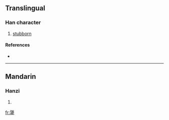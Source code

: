 {{see|强}}
==Translingual==

===Han character===
{{Han char|rn=93|rad=牛|as=12|sn=16|four=|canj=弓戈竹手 (NIHQ)}}

# [[stubborn]]

====References====
* {{Han ref|kx=0704.081|hdz=31820.100|uh=729F|ud=29343}}

----

==Mandarin==

===Hanzi===
{{cmn-hanzi|pin=[[jiàng]] ([[jiang4]])|wg=chiang<sup>4</sup>}}

# {{defn|Mandarin}}

[[fr:犟]]